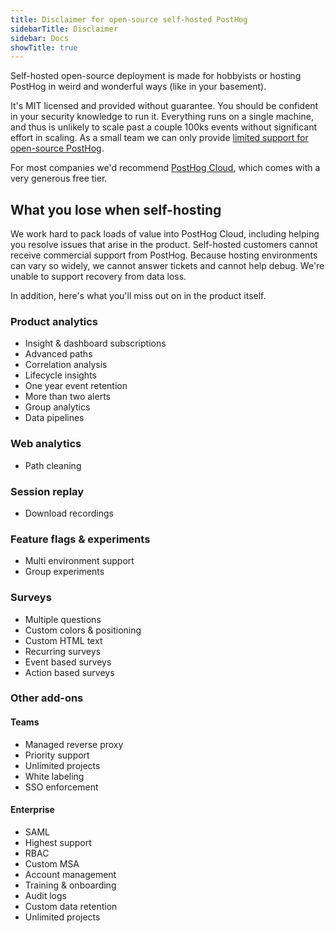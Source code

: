 ```yaml
---
title: Disclaimer for open-source self-hosted PostHog
sidebarTitle: Disclaimer
sidebar: Docs
showTitle: true
---
```


Self-hosted open-source deployment is made for hobbyists or hosting PostHog in weird and wonderful ways (like in your basement).

It's MIT licensed and provided without guarantee. You should be confident in your security knowledge to run it. Everything runs on a single machine, and thus is unlikely to scale past a couple 100ks events without significant effort in scaling. As a small team we can only provide [limited support for open-source PostHog](/docs/self-host/open-source/support).

For most companies we'd recommend [PostHog Cloud](/docs/getting-started/cloud), which comes with a very generous free tier.

## What you lose when self-hosting

We work hard to pack loads of value into PostHog Cloud, including helping you resolve issues that arise in the product. Self-hosted customers cannot receive commercial support from PostHog. Because hosting environments can vary so widely, we cannot answer tickets and cannot help debug. We're unable to support recovery from data loss.

In addition, here's what you'll miss out on in the product itself.

### Product analytics

- Insight & dashboard subscriptions  
- Advanced paths  
- Correlation analysis  
- Lifecycle insights  
- One year event retention  
- More than two alerts  
- Group analytics  
- Data pipelines

### Web analytics

- Path cleaning

### Session replay

- Download recordings

### Feature flags & experiments

- Multi environment support  
- Group experiments 

### Surveys

- Multiple questions  
- Custom colors & positioning  
- Custom HTML text  
- Recurring surveys  
- Event based surveys  
- Action based surveys  

### Other add-ons

#### Teams

- Managed reverse proxy
- Priority support
- Unlimited projects
- White labeling
- SSO enforcement

#### Enterprise

- SAML
- Highest support
- RBAC
- Custom MSA
- Account management
- Training & onboarding
- Audit logs
- Custom data retention
- Unlimited projects